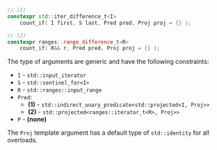 ```cpp
// (1)
constexpr std::iter_difference_t<I>
    count_if( I first, S last, Pred pred, Proj proj = {} );

// (2)
constexpr ranges::range_difference_t<R>
    count_if( R&& r, Pred pred, Proj proj = {} );
```

The type of arguments are generic and have the following constraints:
- `I` - `std::input_iterator`
- `S` - `std::sentinel_for<I>`
- `R` - `std::ranges::input_range`
- `Pred`:
	- **(1)** - `std::indirect_unary_predicate<std::projected<I, Proj>>`
	- **(2)** - `std::projected<ranges::iterator_t<R>, Proj>>`
- `P` - **(none)**

The `Proj` template argument has a default type of `std::identity` for all overloads.
